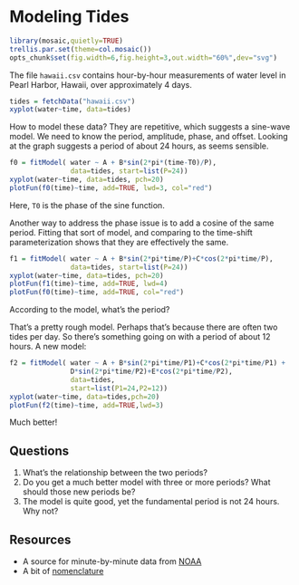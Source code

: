 Modeling Tides
========================================================

<script src="https://ajax.googleapis.com/ajax/libs/jquery/1.7.1/jquery.min.js"></script>
<script src="../../javascripts/main.js"></script>

```r
library(mosaic,quietly=TRUE)
trellis.par.set(theme=col.mosaic())
opts_chunk$set(fig.width=6,fig.height=3,out.width="60%",dev="svg")
```

The file ```hawaii.csv``` contains hour-by-hour measurements of water level in Pearl Harbor, Hawaii, over approximately 4 days.

```r
tides = fetchData("hawaii.csv")
xyplot(water~time, data=tides)
```

How to model these data?  They are repetitive, which suggests a sine-wave model.  We need to know the period, amplitude, phase, and offset.  Looking at the graph suggests a period of about 24 hours, as seems sensible.  

```r
f0 = fitModel( water ~ A + B*sin(2*pi*(time-T0)/P), 
               data=tides, start=list(P=24))
xyplot(water~time, data=tides, pch=20)
plotFun(f0(time)~time, add=TRUE, lwd=3, col="red")
```
Here, ```T0``` is the phase of the sine function.

Another way to address the phase issue is to add a cosine of the same period.
Fitting that sort of model, and comparing to the time-shift parameterization shows that they are effectively the same.
```r
f1 = fitModel( water ~ A + B*sin(2*pi*time/P)+C*cos(2*pi*time/P), 
               data=tides, start=list(P=24))
xyplot(water~time, data=tides, pch=20)
plotFun(f1(time)~time, add=TRUE, lwd=4)
plotFun(f0(time)~time, add=TRUE, col="red")
```

According to the model, what's the period?

That's a pretty rough model. Perhaps that's because there are often two tides per day.  So there's something going on with a period of about 12 hours.  A new model:
```r
f2 = fitModel( water ~ A + B*sin(2*pi*time/P1)+C*cos(2*pi*time/P1) +
               D*sin(2*pi*time/P2)+E*cos(2*pi*time/P2), 
               data=tides,
               start=list(P1=24,P2=12))
xyplot(water~time, data=tides,pch=20)
plotFun(f2(time)~time, add=TRUE,lwd=3)
```

Much better!  

## Questions
1. What's the relationship between the two periods?
2. Do you get a much better model with three or more periods?  What should those new periods be?
3. The model is quite good, yet the fundamental period is not 24 hours.  Why not?

## Resources
* A source for minute-by-minute data from [NOAA](http://tidesandcurrents.noaa.gov/tsunami/#)
* A bit of [nomenclature](http://oceanservice.noaa.gov/education/kits/tides/media/supp_tide07a.html)
